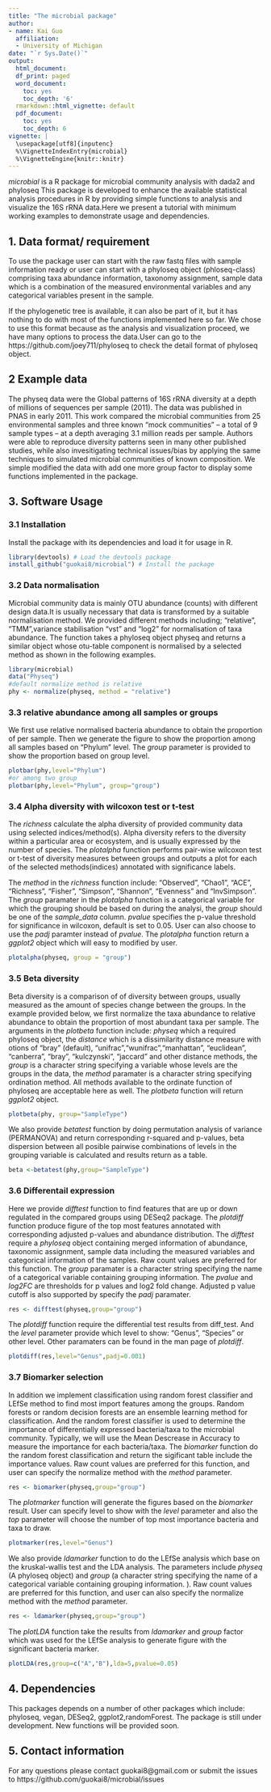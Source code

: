 ```yaml
---
title: "The microbial package"
author:
- name: Kai Guo
  affiliation:
  - University of Michigan
date: "`r Sys.Date()`"
output:
  html_document:
  df_print: paged
  word_document:
    toc: yes
    toc_depth: '6'
  rmarkdown::html_vignette: default
  pdf_document:
    toc: yes
    toc_depth: 6
vignette: |
  \usepackage[utf8]{inputenc}
  %\VignetteIndexEntry{microbial}
  %\VignetteEngine{knitr::knitr}
---
```

_microbial_ is a R package for microbial community analysis with dada2 and phyloseq
This package is developed to enhance the available statistical analysis procedures in R by providing simple functions to analysis and visualize the 16S rRNA data.Here we present a tutorial with minimum working examples to demonstrate usage and dependencies.   

## 1. Data format/ requirement
To use the package user can start with the raw fastq files with sample information ready or user can start with a phyloseq object (phloseq-class) comprising taxa abundance information, taxonomy assignment, sample data which is a combination of the measured environmental variables and any categorical variables present in the sample.      

If the phylogenetic tree is available, it can also be part of it, but it has nothing to do with most of the functions implemented here so far. We chose to use this format because as the analysis and visualization proceed, we have many options to process the data.User can go to the https://github.com/joey711/phyloseq to check the detail format of phyloseq object.

## 2 Example data
The physeq data were the Global patterns of 16S rRNA diversity at a depth of millions of sequences per sample (2011). The data was published in PNAS in early 2011. This work compared the microbial communities from 25 environmental samples and three known “mock communities” – a total of 9 sample types – at a depth averaging 3.1 million reads per sample. Authors were able to reproduce diversity patterns seen in many other published studies, while also invesitigating technical issues/bias by applying the same techniques to simulated microbial communities of known composition. We simple modified the data with add one more group factor to display some functions implemented in the package.

## 3. Software Usage
### 3.1 Installation
Install the package with its dependencies and load it for usage in R.
``` r
library(devtools) # Load the devtools package
install_github("guokai8/microbial") # Install the package
```
### 3.2 Data normalisation
Microbial community data is mainly OTU abundance (counts) with different design data.It is usually necessary that data is transformed by a suitable normalisation method.
We provided different methods including; “relative”, “TMM”,variance stabilisation "vst" and "log2" for normalisation of taxa abundance. The function takes a phyloseq object physeq and returns a similar object whose otu-table component is normalised by a selected method as shown in the following examples.
``` r
library(microbial)
data("Physeq")
#default normalize method is relative
phy <- normalize(physeq, method = "relative")
```
### 3.3 relative abundance among all samples or groups
We first use relative normalised bacteria abundance to obtain the proportion of per sample. Then we generate the figure to show the proportion among all samples based on "Phylum" level. The _group_ parameter is provided to show the proportion based on group level. 
```r
plotbar(phy,level="Phylum")
#or among two group
plotbar(phy,level="Phylum", group="group")

```

### 3.4 Alpha diversity with wilcoxon test or t-test
The _richness_ calculate the alpha diversity of provided community data using selected indices/method(s). Alpha diversity refers to the diversity within a particular area or ecosystem, and is usually expressed by the number of species. The _plotalpha_ function performs pair-wise wilcoxon test or t-test of diversity measures between groups and outputs a plot for each of the selected methods(indices) annotated with significance labels.

The _method_ in the _richness_ function include: "Observed", "Chao1", "ACE", "Richness", "Fisher", "Simpson", "Shannon", "Evenness" and "InvSimpson". The _group_ paramater in the _plotalpha_ function is a categorical variable for which the grouping should be based on during the analysi, the _group_ should be one of the _sample_data_ column. _pvalue_ specifies the p-value threshold for significance in wilcoxon, default is set to 0.05. User can also choose to use the _padj_ paramter instead of _pvalue_. The _plotalpha_ function return a _ggplot2_ object which will easy to modified by user.
```r
plotalpha(physeq, group = "group")
```

### 3.5 Beta diversity
Beta diversity is a comparison of of diversity between groups, usually measured as the amount of species change between the groups. In the example provided below, we first normalize the taxa abundance to relative abundance to obtain the proportion of most abundant taxa per sample. 
The arguments in the _plotbeta_ function include: _physeq_ which a required phyloseq object, the _distance_ which is a dissimilarity distance measure with otions of “bray” (default), "unifrac","wunifrac","manhattan", "euclidean", "canberra", "bray", "kulczynski", "jaccard" and other distance methods, the _group_ is a character string specifying a variable whose levels are the groups in the data, the _method_ paramater is a character string specifying ordination method. All methods available to the ordinate function of phyloseq are acceptable here as well. The _plotbeta_ function will return _ggplot2_ object.
```r
plotbeta(phy, group="SampleType")
```

We also provide _betatest_ function by doing permutation analysis of variance (PERMANOVA) and return  corresponding r-squared and p-values, beta dispersion between all posible pairwise combinations of levels in the grouping variable is calculated and results return as a table.
```r
beta <-betatest(phy,group="SampleType")
```

### 3.6 Differentail expression
Here we provide _difftest_ function to find features that are up or down regulated in the compared groups using DESeq2 package. The _plotdiff_ function produce figure of the top most features annotated with corresponding adjusted p-values and abundance distribution. The _difftest_ require a _phyloseq_ object containing merged information of abundance, taxonomic assignment, sample data including the measured variables and categorical information of the samples. Raw count values are preferred for this function. The _group_ paramater is a character string specifying the name of a categorical variable containing grouping information. The _pvalue_ and _log2FC_ are thresholds for p values and log2 fold change. Adjusted p value cutoff is also supported by specify the _padj_ paramater. 
```r
res <- difftest(physeq,group="group")
```

The _plotdiff_ function require the differential test results from diff_test. And the _level_ parameter provide which level to show: "Genus", "Species" or other level. Other paramaters can be found in the man page of _plotdiff_.


```r
plotdiff(res,level="Genus",padj=0.001)

```
### 3.7 Biomarker selection
In addition we implement classification using random forest classifier and LEfSe method to find most import features among the groups.
Random forests or random decision forests are an ensemble learning method for classification.
And the random forest classifier is used to determine the importance of differentially expressed bacteria/taxa to the microbial community. Typically,  we will use the Mean Descrease in Accuracy to measure the importance for each bacteria/taxa. The _biomarker_ function do the random forest classification and return the sigificant table include the importance values. Raw count values are preferred for this function, and user can specify the normalize method with the _method_ parameter.
```r
res <- biomarker(physeq,group="group")
```

The _plotmarker_ function will generate the figures based on the _biomarker_ result. User can specify level to show with the _level_ parameter and also the _top_ parameter will choose the number of top most importance bacteria and taxa to draw.
```r
plotmarker(res,level="Genus")
```
We also provide _ldamarker_ function to do the LEfSe analysis which base on the kruskal-wallis test and the LDA analysis. The parameters include _physeq_ (A phyloseq object) and _group_ (a character string specifying the name of a categorical variable containing grouping information. ).  Raw count values are preferred for this function, and user can also specify the normalize method with the _method_ parameter.
```r
res <- ldamarker(physeq,group="group")
```
The _plotLDA_ function take the results from _ldamarker_ and _group_ factor which was used for the LEfSe analysis to generate figure with the significant bacteria marker. 

```r
plotLDA(res,group=c("A","B"),lda=5,pvalue=0.05)
```

## 4. Dependencies
This packages depends on a number of other packages which include: phyloseq, vegan, DESeq2, ggplot2,randomForest. The package is still under development. New functions will be provided soon.

## 5. Contact information
For any questions please contact guokai8@gmail.com or submit the issues to https://github.com/guokai8/microbial/issues

